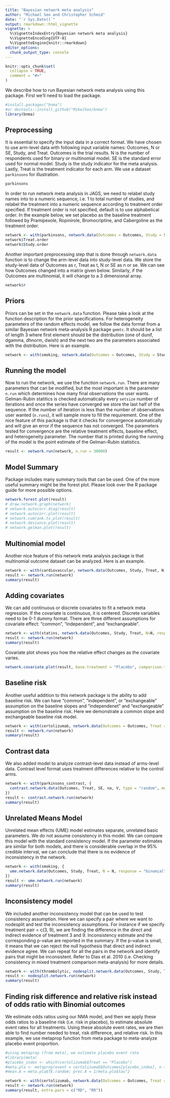 ```yaml
---
title: "Bayesian network meta analysis"
author: "Michael Seo and Christopher Schmid"
date: "`r Sys.Date()`"
output: rmarkdown::html_vignette
vignette: >
  %\VignetteIndexEntry{Bayesian network meta analysis}
  %\VignetteEncoding{UTF-8}
  %\VignetteEngine{knitr::rmarkdown}
editor_options: 
  chunk_output_type: console
---
```


```r
knitr::opts_chunk$set(
  collapse = TRUE,
  comment = "#>"
)
```

We describe how to run Bayesian network meta analysis using this package. First we'll need to load the package.

```r
#install.packages("bnma")
#or devtools::install_github("MikeJSeo/bnma")
library(bnma)
```

## Preprocessing

It is essential to specify the input data in a correct format. We have chosen to use arm-level data with following input variable names: Outcomes, N or SE, Study, and Treat. Outcomes is the trial results. N is the number of respondents used for binary or multinomial model. SE is the standard error used for normal model. Study is the study indicator for the meta analysis. Lastly, Treat is the treatment indicator for each arm. We use a dataset `parkinsons` for illustration.


```r
parkinsons
```

In order to run network meta analysis in JAGS, we need to relabel study names into to a numeric sequence, i.e. 1 to total number of studies, and relabel the treatment into a numeric sequence according to treatment order specified. If treatment order is not specified, default is to use alphabetical order. In the example below, we set placebo as the baseline treatment followed by Pramipexole, Ropinirole, Bromocriptine, and Cabergoline as the treatment order.

```r
network <- with(parkinsons, network.data(Outcomes = Outcomes, Study = Study, Treat = Treat, SE = SE, response = "normal", Treat.order = Treat.order))
network$Treat.order 
network$Study.order
```

Another important preprocessing step that is done through `network.data` function is to change the arm-level data into study-level data. We store the study-level data of Outcomes as r, Treat as t, N or SE as n or se. We can see how Outcomes changed into a matrix given below. Similarly, if the Outcomes are multinomial, it will change to a 3 dimensional array.

```r
network$r
```

## Priors

Priors can be set in the `network.data` function. Please take a look at the function description for the prior specifications. For heterogeneity parameters of the random effects model, we follow the data format from a similar Bayesian network meta-analysis R package `gemtc`. It should be a list of length 3 where first element should be the distribution (one of dunif, dgamma, dhnorm, dwish) and the next two are the parameters associated with the distribution. Here is an example.

```r
network <- with(smoking, network.data(Outcomes = Outcomes, Study = Study, Treat = Treat, N = N, response = "binomial", mean.d = 0.1, hy.prior = list("dhnorm", 0, 5)))
```

## Running the model

Now to run the network, we use the function `network.run`. There are many parameters that can be modified, but the most important is the parameter `n.run` which determines how many final observations the user wants. Gelman-Rubin statitics is checked automatically every `setsize` number of iterations and once the series have converged we store the last half of the sequence. If the number of iteration is less than the number of observations user wanted (`n.runs`), it will sample more to fill the requirement. One of the nice feature of this package is that it checks for convergence automatically and will give an error if the sequence has not converged. The parameters tested for convergence are the relative treatment effects, baseline effect, and heterogeneity parameter. The number that is printed during the running of the model is the point estimate of the Gelman-Rubin statistics.

```r
result <- network.run(network, n.run = 30000)
```

## Model Summary

Package includes many summary tools that can be used. One of the more useful summary might be the forest plot. Please look over the R package guide for more possible options.

```r
network.forest.plot(result)
# draw.network.graph(network)
# network.autocorr.diag(result)
# network.autocorr.plot(result)
# network.cumrank.tx.plot(result)
# network.deviance.plot(result)
# network.gelman.plot(result)
```

## Multinomial model

Another nice feature of this network meta analysis package is that multinomial outcome dataset can be analyzed. Here is an example.

```r
network <- with(cardiovascular, network.data(Outcomes, Study, Treat, N, response = "multinomial"))
result <- network.run(network)
summary(result)
```

## Adding covariates

We can add continuous or discrete covariates to fit a network meta regression. If the covariate is continuous, it is centered. Discrete variables need to be 0-1 dummy format. There are three different assumptions for covariate effect: "common", "independent", and "exchangeable". 


```r
network <- with(statins, network.data(Outcomes, Study, Treat, N=N, response = "binomial", Treat.order = c("Placebo", "Statin"), covariate = covariate, covariate.type = "discrete", covariate.model = "common"))
result <- network.run(network)
summary(result)
```

Covariate plot shows you how the relative effect changes as the covariate varies.

```r
network.covariate.plot(result, base.treatment = "Placebo", comparison.treatment = "Statin")
```

## Baseline risk

Another useful addition to this network package is the ability to add baseline risk. We can have "common", "independent", or "exchangeable" assumption on the baseline slopes and "independenet" and "exchangeable" assumption on the baseline risk. Here we demonstrate a common slope and exchangeable baseline risk model.

```r
network <- with(certolizumab, network.data(Outcomes = Outcomes, Treat = Treat, Study = Study, N = N, response = "binomial", Treat.order = Treat.order, baseline = "common", baseline.risk = "exchangeable"))
result <- network.run(network)
summary(result)
```

## Contrast data

We also added model to analyze contrast-level data instead of arms-level data. Contrast level format uses treatment differences relative to the control arms.

```r
network <- with(parkinsons_contrast, {
  contrast.network.data(Outcomes, Treat, SE, na, V, type = "random", mean.d = 0.01, prec.d = 0.1, hy.prior = list("dhnorm", 0.01, 0.01))
})
result <- contrast.network.run(network)
summary(result)
```

## Unrelated Means Model

Unrelated mean effects (UME) model estimates separate, unrelated basic parameters. We do not assume consistency in this model. We can compare this model with the standard consistency model. If the parameter estimates are similar for both models, and there is considerable overlap in the 95% credible interval, we can conclude that there is no evidence of inconsistency in the network.

```r
network <- with(smoking, {
  ume.network.data(Outcomes, Study, Treat, N = N, response = "binomial", type = "random")
})
result <- ume.network.run(network)
summary(result)
```

## Inconsistency model

We included another inconsistency model that can be used to test consistency assumption. Here we can specify a pair where we want to nodesplit and test the inconsistency assumptions. For instance if we specify treatment pair = c(3, 9), we are finding the difference in the direct and indirect evidence of treatment 3 and 9. Inconsistency estimate and the corresponding p-value are reported in the summary. If the p-value is small, it means that we can reject the null hypothesis that direct and indirect evidence agree. We can repeat for all the pairs in the network and identify pairs that might be inconsistent. Refer to Dias et al. 2010 (i.e. Checking consistency in mixed treatment comparison meta-analysis) for more details.

```r
network <- with(thrombolytic, nodesplit.network.data(Outcomes, Study, Treat, N, response = "binomial", pair = c(3,9), type = "fixed"))
result <- nodesplit.network.run(network)
summary(result)
```


## Finding risk difference and relative risk instead of odds ratio with Binomial outcomes

We estimate odds ratios using our NMA model, and then we apply these odds ratios to a baseline risk (i.e. risk in placebo), to estimate absolute event rates for all treatments. Using these absolute event rates, we are then able to find number needed to treat, risk difference, and relative risk. In this example, we use metaprop function from meta package to meta-analyze placebo event proportion.

```r
#using metaprop (from meta), we estimate placebo event rate
#library(meta)
#placebo_index <- which(certolizumab$Treat == "Placebo")
#meta.pla <- metaprop(event = certolizumab$Outcomes[placebo_index], n = certolizumab$N[placebo_index], method = "GLMM", sm = "PLOGIT")
#mean.A = meta.pla$TE.random; prec.A = 1/meta.pla$tau^2

network <- with(certolizumab, network.data(Outcomes = Outcomes, Treat = Treat, Study = Study, N = N, response = "binomial", mean.A = -2.27, prec.A = 2.53))
result <- network.run(network)
summary(result, extra.pars = c("RD", "RR"))
```
